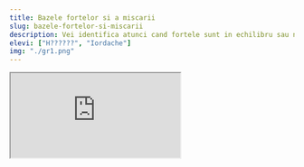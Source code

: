 ```yaml
---
title: Bazele fortelor si a miscarii
slug: bazele-fortelor-si-miscarii
description: Vei identifica atunci cand fortele sunt in echilibru sau nu si sa prezici miscarea unui obiect.
elevi: ["H??????", "Iordache"]
img: "./gr1.png"
---
```


<iframe
  src="https://phet.colorado.edu/sims/html/forces-and-motion-basics/latest/forces-and-motion-basics_en.html"
  className="h-[100vh] w-[100vw]"
></iframe>
